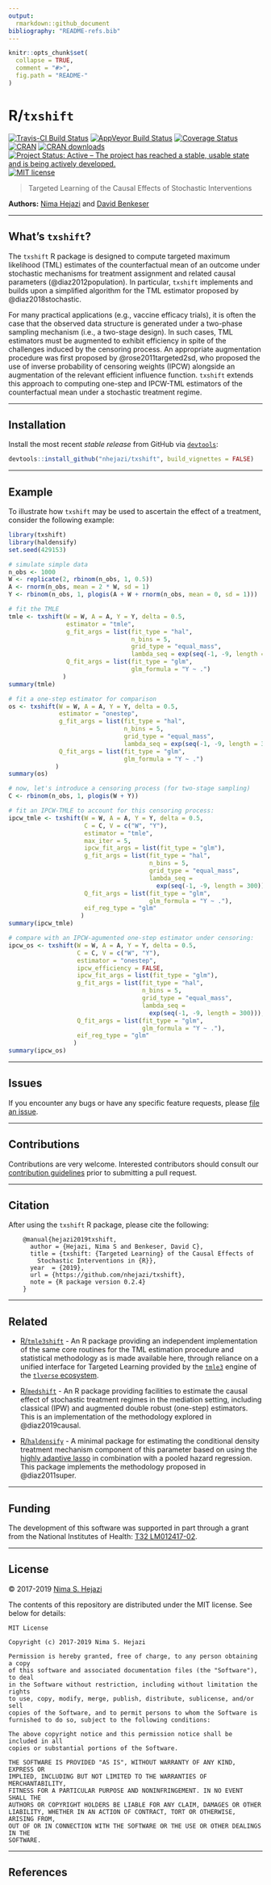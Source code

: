 ```yaml
---
output:
  rmarkdown::github_document
bibliography: "README-refs.bib"
---
```


<!-- README.md is generated from README.Rmd. Please edit that file -->

```r
knitr::opts_chunk$set(
  collapse = TRUE,
  comment = "#>",
  fig.path = "README-"
)
```


# R/`txshift`

[![Travis-CI Build Status](https://travis-ci.org/nhejazi/txshift.svg?branch=master)](https://travis-ci.org/nhejazi/txshift)
[![AppVeyor Build  Status](https://ci.appveyor.com/api/projects/status/github/nhejazi/txshift?branch=master&svg=true)](https://ci.appveyor.com/project/nhejazi/txshift)
[![Coverage Status](https://img.shields.io/codecov/c/github/nhejazi/txshift/master.svg)](https://codecov.io/github/nhejazi/txshift?branch=master)
[![CRAN](http://www.r-pkg.org/badges/version/txshift)](http://www.r-pkg.org/pkg/txshift)
[![CRAN downloads](https://cranlogs.r-pkg.org/badges/txshift)](https://CRAN.R-project.org/package=txshift)
[![Project Status: Active – The project has reached a stable, usable state and is being actively developed.](http://www.repostatus.org/badges/latest/active.svg)](http://www.repostatus.org/#active)
[![MIT license](http://img.shields.io/badge/license-MIT-brightgreen.svg)](http://opensource.org/licenses/MIT)

> Targeted Learning of the Causal Effects of Stochastic Interventions

__Authors:__ [Nima Hejazi](https://nimahejazi.org) and [David
Benkeser](https://www.benkeserstatistics.com/)

---

## What's `txshift`?

The `txshift` R package is designed to compute targeted maximum likelihood (TML)
estimates of the counterfactual mean of an outcome under stochastic mechanisms
for treatment assignment and related causal parameters (@diaz2012population). In
particular, `txshift ` implements and builds upon a simplified algorithm for the
TML estimator proposed by @diaz2018stochastic.

For many practical applications (e.g., vaccine efficacy trials), it is often the
case that the observed data structure is generated under a two-phase sampling
mechanism (i.e., a two-stage design). In such cases, TML estimators must be
augmented to exhibit efficiency in spite of the challenges induced by the
censoring process. An appropriate augmentation procedure was first proposed by
@rose2011targeted2sd, who proposed the use of inverse probability of censoring
weights (IPCW) alongside an augmentation of the relevant efficient influence
function. `txshift` extends this approach to computing one-step and IPCW-TML
estimators of the counterfactual mean under a stochastic treatment regime.

---

## Installation

Install the most recent _stable release_ from GitHub via
[`devtools`](https://www.rstudio.com/products/rpackages/devtools/):

```r
devtools::install_github("nhejazi/txshift", build_vignettes = FALSE)
```

---

## Example

To illustrate how `txshift` may be used to ascertain the effect of a treatment,
consider the following example:

```r
library(txshift)
library(haldensify)
set.seed(429153)

# simulate simple data
n_obs <- 1000
W <- replicate(2, rbinom(n_obs, 1, 0.5))
A <- rnorm(n_obs, mean = 2 * W, sd = 1)
Y <- rbinom(n_obs, 1, plogis(A + W + rnorm(n_obs, mean = 0, sd = 1)))

# fit the TMLE
tmle <- txshift(W = W, A = A, Y = Y, delta = 0.5,
                estimator = "tmle",
                g_fit_args = list(fit_type = "hal",
                                  n_bins = 5,
                                  grid_type = "equal_mass",
                                  lambda_seq = exp(seq(-1, -9, length = 300))),
                Q_fit_args = list(fit_type = "glm",
                                  glm_formula = "Y ~ .")
               )
summary(tmle)

# fit a one-step estimator for comparison
os <- txshift(W = W, A = A, Y = Y, delta = 0.5,
              estimator = "onestep",
              g_fit_args = list(fit_type = "hal",
                                n_bins = 5,
                                grid_type = "equal_mass",
                                lambda_seq = exp(seq(-1, -9, length = 300))),
              Q_fit_args = list(fit_type = "glm",
                                glm_formula = "Y ~ .")
             )
summary(os)

# now, let's introduce a censoring process (for two-stage sampling)
C <- rbinom(n_obs, 1, plogis(W + Y))

# fit an IPCW-TMLE to account for this censoring process:
ipcw_tmle <- txshift(W = W, A = A, Y = Y, delta = 0.5,
                     C = C, V = c("W", "Y"),
                     estimator = "tmle",
                     max_iter = 5,
                     ipcw_fit_args = list(fit_type = "glm"),
                     g_fit_args = list(fit_type = "hal",
                                       n_bins = 5,
                                       grid_type = "equal_mass",
                                       lambda_seq =
                                         exp(seq(-1, -9, length = 300))),
                     Q_fit_args = list(fit_type = "glm",
                                       glm_formula = "Y ~ ."),
                     eif_reg_type = "glm"
                    )
summary(ipcw_tmle)

# compare with an IPCW-agumented one-step estimator under censoring:
ipcw_os <- txshift(W = W, A = A, Y = Y, delta = 0.5,
                   C = C, V = c("W", "Y"),
                   estimator = "onestep",
                   ipcw_efficiency = FALSE,
                   ipcw_fit_args = list(fit_type = "glm"),
                   g_fit_args = list(fit_type = "hal",
                                     n_bins = 5,
                                     grid_type = "equal_mass",
                                     lambda_seq =
                                       exp(seq(-1, -9, length = 300))),
                   Q_fit_args = list(fit_type = "glm",
                                     glm_formula = "Y ~ ."),
                   eif_reg_type = "glm"
                  )
summary(ipcw_os)
```

---

## Issues

If you encounter any bugs or have any specific feature requests, please [file an
issue](https://github.com/nhejazi/txshift/issues).

---

## Contributions

Contributions are very welcome. Interested contributors should consult our
[contribution
guidelines](https://github.com/nhejazi/txshift/blob/master/CONTRIBUTING.md)
prior to submitting a pull request.

---

## Citation

After using the `txshift` R package, please cite the following:

        @manual{hejazi2019txshift,
          author = {Hejazi, Nima S and Benkeser, David C},
          title = {txshift: {Targeted Learning} of the Causal Effects of
            Stochastic Interventions in {R}},
          year  = {2019},
          url = {https://github.com/nhejazi/txshift},
          note = {R package version 0.2.4}
        }

---

## Related

* [R/`tmle3shift`](https://github.com/tlverse/tmle3shift) - An R package
  providing an independent implementation of the same core routines for the TML
  estimation procedure and statistical methodology as is made available here,
  through reliance on a unified interface for Targeted Learning provided by the
  [`tmle3`](https://github.com/tlverse/tmle3) engine of the [`tlverse`
  ecosystem](https://github.com/tlverse).

* [R/`medshift`](https://github.com/nhejazi/medshift) - An R package providing
  facilities to estimate the causal effect of stochastic treatment regimes in
  the mediation setting, including classical (IPW) and augmented double robust
  (one-step) estimators. This is an implementation of the methodology explored
  in @diaz2019causal.

* [R/`haldensify`](https://github.com/nhejazi/haldensify) - A minimal package
  for estimating the conditional density treatment mechanism component of this
  parameter based on using the [highly adaptive
  lasso](https://github.com/tlverse/hal9001) in combination with a pooled
  hazard regression. This package implements the methodology proposed
  in @diaz2011super.

---

## Funding

The development of this software was supported in part through a grant from the
National Institutes of Health: [T32
LM012417-02](https://projectreporter.nih.gov/project_info_description.cfm?aid=9248418&icde=37849831&ddparam=&ddvalue=&ddsub=&cr=1&csb=default&cs=ASC&pball=).

---

## License

&copy; 2017-2019 [Nima S. Hejazi](https://nimahejazi.org)

The contents of this repository are distributed under the MIT license. See below
for details:
```
MIT License

Copyright (c) 2017-2019 Nima S. Hejazi

Permission is hereby granted, free of charge, to any person obtaining a copy
of this software and associated documentation files (the "Software"), to deal
in the Software without restriction, including without limitation the rights
to use, copy, modify, merge, publish, distribute, sublicense, and/or sell
copies of the Software, and to permit persons to whom the Software is
furnished to do so, subject to the following conditions:

The above copyright notice and this permission notice shall be included in all
copies or substantial portions of the Software.

THE SOFTWARE IS PROVIDED "AS IS", WITHOUT WARRANTY OF ANY KIND, EXPRESS OR
IMPLIED, INCLUDING BUT NOT LIMITED TO THE WARRANTIES OF MERCHANTABILITY,
FITNESS FOR A PARTICULAR PURPOSE AND NONINFRINGEMENT. IN NO EVENT SHALL THE
AUTHORS OR COPYRIGHT HOLDERS BE LIABLE FOR ANY CLAIM, DAMAGES OR OTHER
LIABILITY, WHETHER IN AN ACTION OF CONTRACT, TORT OR OTHERWISE, ARISING FROM,
OUT OF OR IN CONNECTION WITH THE SOFTWARE OR THE USE OR OTHER DEALINGS IN THE
SOFTWARE.
```

---

## References

